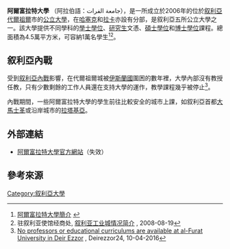 {{expand|time=2017-02-21T11:48:08+00:00}}
{{Infobox university
| name              = 阿爾富拉特大學
| native_name       = جامعـــة الفـــرات
| caption           =
| image_name        =
| image_size        =
| image_alt         =
| latin_name        =
| motto             =
| closed            =
| established       = 2006
| type              = [[公立大學|公立大學]]
| chancellor        =
| chairman          =
| president         = Jacques Mardini 博士
| superintendent    =
| dean              =
| director          =
| vice-president    =
| provost           =
| vice_chancellor   =
| principal         =
| rector            =
| country           = [[叙利亞|叙利亞]]
| state             =
| province          =
| city              = [[代爾祖爾|代爾祖爾]]
| coor              = {{Coord|35|19|8|N|40|6|38|E|display=title}}
| former_names      =
| free_label        =
| free              =
| colors            =
| website           = {{官方網站|http://www.alfuratuniv.edu.sy}}（失效）
| calendar          =
}}

'''阿爾富拉特大學''' （阿拉伯語：جامعة الفرات），是一所成立於2006年的位於[[叙利亞|叙利亞]][[代爾祖爾|代爾祖爾]]市的[[公立大學|公立大學]]，在[[哈塞克|哈塞克]]和[[拉卡|拉卡]]亦設有分部，是叙利亞五所公立大學之一。該大學提供不同學科的[[學士學位|學士學位]]、[[研究生|研究生]]文憑、[[碩士學位|碩士學位]]和[[博士學位|博士學位]]課程。總面積為4.5萬平方米，可容納1萬名學生<ref>[http://www.avempace.eu/partners/fu/ 阿爾富拉特大學簡介] {{webarchive|url=https://web.archive.org/web/20170303042642/http://www.avempace.eu/partners/fu/ |date=2017-03-03 }}</ref><ref>驻叙利亚使馆经商处, [http://sy.mofcom.gov.cn/article/ztdy/200808/20080805731302.shtml 叙利亚工业城情况简介] {{webarchive|url=https://web.archive.org/web/20180428161617/http://sy.mofcom.gov.cn/article/ztdy/200808/20080805731302.shtml |date=2018-04-28 }}, 2008-08-19</ref>。

==叙利亞內戰==
受到[[叙利亞內戰|叙利亞內戰]]影響，在代爾祖爾城被[[伊斯蘭國|伊斯蘭國]]圍困的數年裡，大學內部沒有教授任教，只有少數剩餘的工作人員還在支持大學的運作，教學課程幾乎被停止<ref>[http://en.deirezzor24.net/no-professors-or-educational-curriculums-are-available-in-al-furat-university-in-deir-ezzor/ No professors or educational curriculums are available at al-Furat University in Deir Ezzor] {{webarchive|url=https://web.archive.org/web/20170302204152/http://en.deirezzor24.net/no-professors-or-educational-curriculums-are-available-in-al-furat-university-in-deir-ezzor/ |date=2017-03-02 }}, Deirezzor24, 10-04-2016</ref>。

內戰期間，一些阿爾富拉特大學的學生前往比較安全的城市上課，如叙利亞首都[[大馬士革|大馬士革]]或沿岸城市的[[拉塔基亞|拉塔基亞]]。

==外部連結==
* [https://web.archive.org/web/20101223193206/http://www.alfuratuniv.edu.sy/ 阿爾富拉特大學官方網站]（失效）

[[Category:叙利亞大學|Category:叙利亞大學]]

==參考來源==
<references />